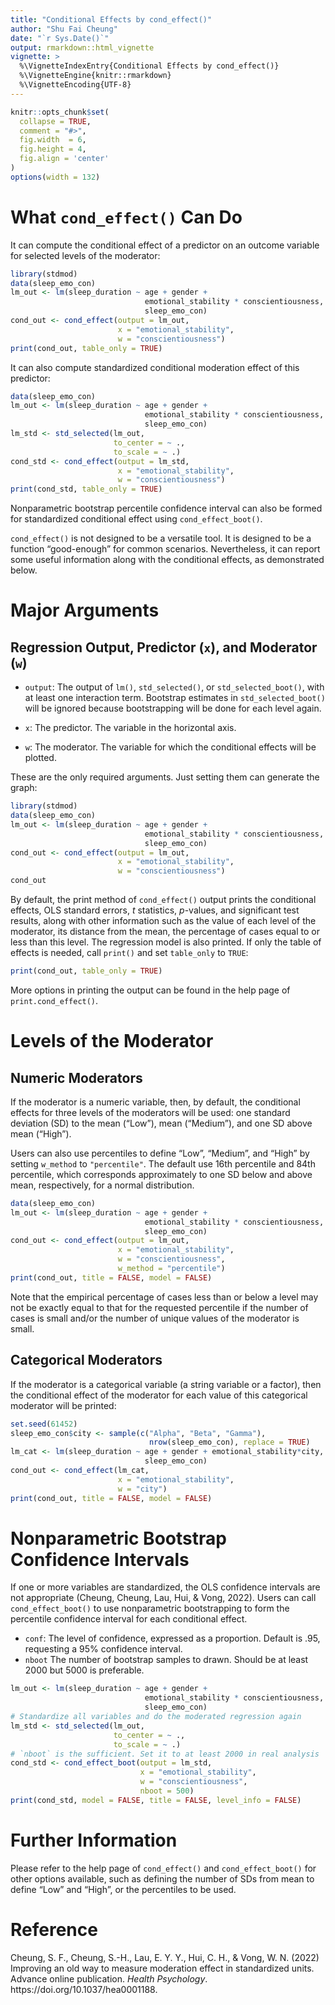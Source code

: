 ```yaml
---
title: "Conditional Effects by cond_effect()"
author: "Shu Fai Cheung"
date: "`r Sys.Date()`"
output: rmarkdown::html_vignette
vignette: >
  %\VignetteIndexEntry{Conditional Effects by cond_effect()}
  %\VignetteEngine{knitr::rmarkdown}
  %\VignetteEncoding{UTF-8}
---
```


```r
knitr::opts_chunk$set(
  collapse = TRUE,
  comment = "#>",
  fig.width  = 6,
  fig.height = 4,
  fig.align = 'center'
)
options(width = 132)
```

# What `cond_effect()` Can Do

It can compute the conditional effect of a predictor on an outcome variable
for selected levels of the moderator:

```r
library(stdmod)
data(sleep_emo_con)
lm_out <- lm(sleep_duration ~ age + gender +
                              emotional_stability * conscientiousness,
                              sleep_emo_con)
cond_out <- cond_effect(output = lm_out,
                        x = "emotional_stability",
                        w = "conscientiousness")
print(cond_out, table_only = TRUE)
```

It can also compute standardized conditional moderation effect of this predictor:

```r
data(sleep_emo_con)
lm_out <- lm(sleep_duration ~ age + gender +
                              emotional_stability * conscientiousness,
                              sleep_emo_con)
lm_std <- std_selected(lm_out,
                       to_center = ~ .,
                       to_scale = ~ .)
cond_std <- cond_effect(output = lm_std,
                        x = "emotional_stability",
                        w = "conscientiousness")
print(cond_std, table_only = TRUE)
```

Nonparametric bootstrap percentile confidence interval can also be formed
for standardized conditional effect using `cond_effect_boot()`.

`cond_effect()` is not designed to be a versatile tool. It is designed to
be a function "good-enough" for common scenarios. Nevertheless, it can
report some useful information along with the conditional effects,
as demonstrated below.

# Major Arguments

## Regression Output, Predictor (`x`), and Moderator (`w`)

- `output`: The output of `lm()`, `std_selected()`, or `std_selected_boot()`,
          with at least one interaction term. Bootstrap estimates in
          `std_selected_boot()` will be ignored because bootstrapping will be
          done for each level again.

- `x`: The predictor. The variable in the horizontal axis.

- `w`: The moderator. The variable for which the conditional effects will
       be plotted.

These are the only required arguments. Just setting them can generate the
graph:


```r
library(stdmod)
data(sleep_emo_con)
lm_out <- lm(sleep_duration ~ age + gender +
                              emotional_stability * conscientiousness,
                              sleep_emo_con)
cond_out <- cond_effect(output = lm_out,
                        x = "emotional_stability",
                        w = "conscientiousness")
cond_out
```

By default, the print method of `cond_effect()` output prints the
conditional effects, OLS standard errors, *t* statistics, *p*-values,
and significant test results, along with other information such
as the value of each level of the moderator, its distance from the mean,
the percentage of cases equal to or less than this level. The regression
model is also printed. If only the table of effects is needed, call `print()`
and set `table_only` to `TRUE`:

```r
print(cond_out, table_only = TRUE)
```

More options in printing the output can be found in the help page of
`print.cond_effect()`.

# Levels of the Moderator

## Numeric Moderators

If the moderator is a numeric variable, then, by default, the conditional effects
for three levels of the moderators will be used: one standard deviation (SD)
to the mean ("Low"), mean ("Medium"), and one SD above mean ("High").

Users can also use percentiles to define "Low", "Medium", and "High" by setting
`w_method` to `"percentile"`. The default use 16th percentile and
84th percentile, which corresponds approximately to one SD below
and above mean, respectively, for a normal distribution.

```r
data(sleep_emo_con)
lm_out <- lm(sleep_duration ~ age + gender +
                              emotional_stability * conscientiousness,
                              sleep_emo_con)
cond_out <- cond_effect(output = lm_out,
                        x = "emotional_stability",
                        w = "conscientiousness",
                        w_method = "percentile")
print(cond_out, title = FALSE, model = FALSE)
```

Note that the empirical percentage of cases less than or below a level may
not be exactly equal to that for the requested percentile if the number of
cases is small and/or the number of unique values of the moderator is small.

## Categorical Moderators

If the moderator is a categorical variable (a string variable or
  a factor), then the conditional effect of the moderator for each value of
  this categorical moderator will be printed:

```r
set.seed(61452)
sleep_emo_con$city <- sample(c("Alpha", "Beta", "Gamma"),
                               nrow(sleep_emo_con), replace = TRUE)
lm_cat <- lm(sleep_duration ~ age + gender + emotional_stability*city,
                              sleep_emo_con)
cond_out <- cond_effect(lm_cat,
                        x = "emotional_stability",
                        w = "city")
print(cond_out, title = FALSE, model = FALSE)
```

# Nonparametric Bootstrap Confidence Intervals

If one or more variables are standardized, the OLS confidence intervals are not
appropriate (Cheung, Cheung, Lau, Hui, & Vong, 2022). Users can
call `cond_effect_boot()` to use nonparametric bootstrapping to form the
percentile confidence interval for each conditional effect.

- `conf`: The level of confidence, expressed as a proportion. Default is
          .95, requesting a 95% confidence interval.
- `nboot` The number of bootstrap samples to drawn. Should be at least 2000
          but 5000 is preferable.

```r
lm_out <- lm(sleep_duration ~ age + gender +
                              emotional_stability * conscientiousness,
                              sleep_emo_con)
# Standardize all variables and do the moderated regression again
lm_std <- std_selected(lm_out,
                       to_center = ~ .,
                       to_scale = ~ .)
# `nboot` is the sufficient. Set it to at least 2000 in real analysis
cond_std <- cond_effect_boot(output = lm_std,
                             x = "emotional_stability",
                             w = "conscientiousness",
                             nboot = 500)
print(cond_std, model = FALSE, title = FALSE, level_info = FALSE)
```

# Further Information

Please refer to the help page of `cond_effect()` and `cond_effect_boot()`
for other options available, such as defining the number of SDs from
mean to define "Low" and "High", or the percentiles to be used.

# Reference

Cheung, S. F., Cheung, S.-H., Lau, E. Y. Y., Hui, C. H., & Vong, W. N. (2022)
Improving an old way to measure moderation effect in standardized units.
Advance online publication. *Health Psychology*. https://doi.org/10.1037/hea0001188.
